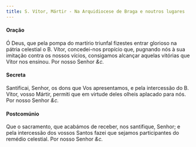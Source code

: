 ```yaml
---
title: S. Vítor, Mártir - Na Arquidiocese de Braga e noutros lugares
---
```


<h4 class="text-center">Oração</h4>
<div class="container-fluid">
  <div class="row">
    <span class="text-justify"></span>
<span class="text-justify">
      Ó Deus, que pela pompa do martírio triunfal fizestes entrar glorioso na
      pátria celestial o B. Vítor, concedei-nos propício que, pugnando nós à sua
      imitação contra os nossos vícios, consigamos alcançar aquelas vitórias que
      Vítor nos ensinou. Por nosso Senhor <em>&c.</em>
    </span>
</div>

<h4 class="text-center">Secreta</h4>
<div class="container-fluid">
  <div class="row">
    <span class="text-justify"></span>
<span class="text-justify">
      Santificai, Senhor, os dons que Vos apresentamos, e pela intercessão do B.
      Vítor, vosso Mártir, permiti que em virtude deles olheis aplacado para
      nós. Por nosso Senhor <em>&c.</em>
    </span>
</div>

<h4 class="text-center">Postcomúnio</h4>
<div class="container-fluid">
  <div class="row">
    <span class="text-justify"></span>
<span class="text-justify">
      Que o sacramento, que acabámos de receber, nos santifique, Senhor; e pela
      intercessão dos vossos Santos fazei que sejamos participantes do remédio
      celestial. Por nosso Senhor <em>&c.</em>
    </span>
</div>
